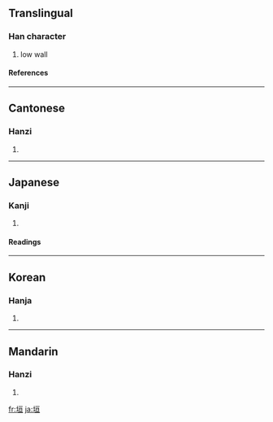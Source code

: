 ==Translingual==
===Han character===
{{Han char|rn=32|rad=土|as=06|sn=9|four=4111<sub>6</sub>|canj=土一日一 (GMAM)}}
# low wall
====References====
{{Han ref|kx=0228.200|dkj=05060|dj=0464.170|hdz=10437.110|uh=57A3|ud=22435|bh=ABAE|bd=43950}}
----
==Cantonese==
===Hanzi===
{{yue-hanzi|jyut=|y=wun4}}
# {{defn|Cantonese}}
----
==Japanese==
===Kanji===
{{ja-kanji|grade=c|rs=土06}}
# {{defn|Japanese}} 
====Readings====
{{ja-readings|on=[[えん]] (en)|kun=[[かき]] (kaki)}}
----
==Korean==
===Hanja===
{{ko-hanja|hangeul=원|rv=won|mr=wŏn}}
# {{defn|Korean}}
----
==Mandarin==
===Hanzi===
{{cmn-hanzi|pin=[[yuán]] ([[yuan2]])|wg=yüan<sup>2</sup>}}
# {{defn|Mandarin}}

[[fr:垣]]
[[ja:垣]]
